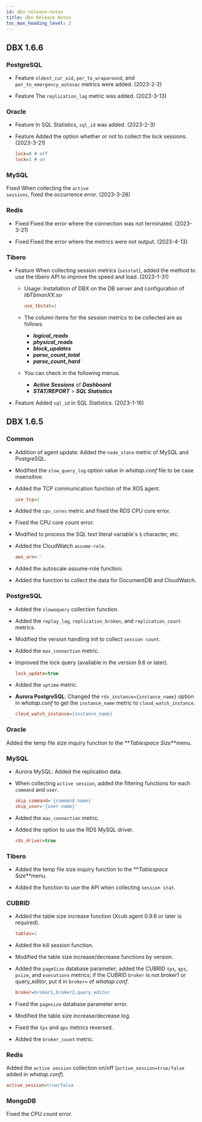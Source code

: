 ```yaml
---
id: dbx-release-notes
title: dbx Release Notes
toc_max_heading_level: 2
---
```



## DBX 1.6.6

### PostgreSQL

-   <Status>Feature</Status> <code>oldest_cur_xid</code>, <code>per_to_wraparound</code>, and <code>per_to_emergency_autovac</code> metrics were added. (2023-2-2)

-   <Status>Feature</Status> The <code>replication_lag</code> metric was added. (2023-3-13)

### Oracle

-   <Status>Feature</Status> In <UI>SQL Statistics</UI>, <code>sql_id</code> was added. (2023-2-3)

-   <Status>Feature</Status> Added the option whether or not to collect the lock sessions. (2023-3-21)

    ```ini title=whatap.conf
    lock=0 # off
    lock=1 # on
    ```

### MySQL

<Status>Fixed</Status> When collecting the <code>active sessions</code>, fixed the occurrence error. (2023-3-28)

### Redis

-   <Status>Fixed</Status> Fixed the error where the connection was not terminated. (2023-3-21)

-   <Status>Fixed</Status> Fixed the error where the metrics were not output. (2023-4-13)

### Tibero

-   <Status>Feature</Status> When collecting session metrics (<code>sesstat</code>), added the method to use the tibero API to improve the speed and load. (2023-1-31)

    -   Usage: Installation of DBX on the DB server and configuration of _libTbmonXX.so_

        ```ini title=whatap.conf
        use_tbstat=1
        ```

    -   The column items for the session metrics to be collected are as follows.

        -   **_logical_reads_**
        -   **_physical_reads_**
        -   **_block_updates_**
        -   **_parse_count_total_**
        -   **_parse_count_hard_**

    -   You can check in the following menus.

        -   **_Active Sessions_** of **_Dashboard_**
        -   **_STAT/REPORT_** > **_SQL Statistics_**

-   <Status>Feature</Status> Added `sql_id` in SQL Statistics. (2023-1-16)

## DBX 1.6.5

### Common

-   Addition of agent update: Added the `node_state` metric of MySQL and PostgreSQL.

-   Modified the `slow_query_log` option value in _whatap.conf_ file to be case insensitive.

-   Added the TCP communication function of the XOS agent.

    ```ini title=whatap.conf
    use_tcp=1
    ```

-   Added the `cpu_cores` metric and fixed the RDS CPU core error.

-   Fixed the CPU core count error.

-   Modified to process the SQL text literal variable's `$` character, etc.

-   Added the CloudWatch `assume-role`.

    ```ini title=whatap.conf
    aws_arn=''
    ```

-   Added the autoscale assume-role function.

-   Added the function to collect the data for DocumentDB and CloudWatch.

### PostgreSQL

-   Added the `slowoquery` collection function.

-   Added the `replay_lag`, `replication_broken`, and `replication_count` metrics.

-   Modified the version handling init to collect `session count`.

-   Added the `max_connection` metric.

-   Improved the lock query (available in the version 9.6 or later).

    ```ini title=whatap.conf
    lock_update=true
    ```

-   Added the `uptime` metric.

-   **Aurora PostgreSQL**: Changed the `rds_instance={instance_name}` option in _whatap.conf_ to get the `instance_name` metric to `cloud_watch_instance`.

    ```ini title=whatap.conf
    cloud_watch_instance={instance_name}
    ```

### Oracle

Added the temp file size inquiry function to the **_Tablespace Size_**menu.

### MySQL

-   Aurora MySQL: Added the replication data.

-   When collecting `active session`, added the filtering functions for each `command` and `user`.

    ```ini title=whatap.conf
    skip_command='{command name}'
    skip_user='{user name}'
    ```

-   Added the `max_connection` metric.

-   Added the option to use the RDS MySQL driver.

    ```ini title=whatap.conf
    rds_driver=true
    ```

### Tibero

-   Added the temp file size inquiry function to the **_Tablespace Size_**menu.

-   Added the function to use the API when collecting `session stat`.

### CUBRID

-   Added the table size increase function (Xcub agent 0.9.6 or later is required).

    ```ini title=whatap.conf
    tables=1
    ```

-   Added the kill session function.

-   Modified the table size increase/decrease functions by version.

-   Added the `pageSize` database parameter; added the CUBRID `tps`, `qps`, `psize`, and `executions` metrics; if the CUBRID `broker` is not broker1 or query_editor, put it in `broker=` of _whatap.conf_.

    ```ini title=whatap.conf
    broker=broker1,broker2,query_editor
    ```

-   Fixed the `pagesize` database parameter error.

-   Modified the table size increase/decrease log.

-   Fixed the `tps` and `qps` metrics reversed.

-   Added the `broker_count` metric.

### Redis

Added the `active session` collection on/off (`active_session=true/false` added in _whatap.conf_).

```ini title=whatap.conf
active_session=true/false
```

### MongoDB

Fixed the CPU count error.
